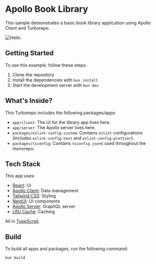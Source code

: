 # Apollo Book Library

This sample demonstrates a basic book library application using Apollo Client and Turborepo.

![Hello](/app.png)

## Getting Started

To use this example, follow these steps:

1. Clone the repository
2. Install the dependencies with `bun install`
3. Start the development server with `bun dev`

## What's Inside?

This Turborepo includes the following packages/apps:

- `app/client`: The UI for the library app lives here.
- `app/server`: The Apollo server lives here.
- `packages/eslint-config-custom`: Contains `eslint` configurations (includes `eslint-config-next` and `eslint-config-prettier`).
- `packages/tsconfig`: Contains `tsconfig.json`s used throughout the monorepo.


## Tech Stack

This app uses:

- [React](https://reactjs.org/): UI
- [Apollo Client](https://www.apollographql.com/docs/react/): Data management
- [Tailwind CSS](https://tailwindcss.com/): Styling
- [NextUI](https://nextui.org/): UI components
- [Apollo Server](https://www.apollographql.com/docs/apollo-server/): GraphQL server
- [LRU Cache](https://www.npmjs.com/package/typescript-lru-cache): Caching

All in [TypeScript](https://www.typescriptlang.org/).



## Build

To build all apps and packages, run the following command:

```
bun build
```